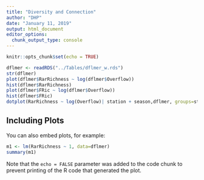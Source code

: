 ```yaml
---
title: "Diversity and Connection"
author: "DHP"
date: "January 11, 2019"
output: html_document
editor_options: 
  chunk_output_type: console
---
```


```r
knitr::opts_chunk$set(echo = TRUE)
```


```r
dflmer <- readRDS("../Tables/dflmer_w.rds")
str(dflmer)
plot(dflmer$RarRichness ~ log(dflmer$Overflow))
hist(dflmer$RarRichness)
plot(dflmer$FRic ~ log(dflmer$Overflow))
hist(dflmer$FRic)
dotplot(RarRichness ~ log(Overflow)| station + season,dflmer, groups=station)
```

## Including Plots

You can also embed plots, for example:

```r
m1 <- lm(RarRichness ~ 1, data=dflmer)
summary(m1)
```

Note that the `echo = FALSE` parameter was added to the code chunk to prevent printing of the R code that generated the plot.
